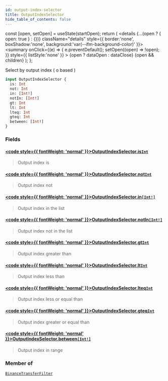 ```yaml
---
id: output-index-selector
title: OutputIndexSelector
hide_table_of_contents: false
---
```







  const [open, setOpen] = useState(startOpen);
  return (
    <details {...(open ? { open: true } : {})} className="details" style={{ border:'none', boxShadow:'none', background:'var(--ifm-background-color)' }}>
      <summary
        onClick={(e) => {
          e.preventDefault();
          setOpen((open) => !open);
        }}
        style={{ listStyle:'none' }}
      >
      {open ? dataOpen : dataClose}
      </summary>
      {open && children}
    </details>
  );
};








Select by output index ( o based )


```graphql
input OutputIndexSelector {
  is: Int
  not: Int
  in: [Int!]
  notIn: [Int!]
  gt: Int
  lt: Int
  lteq: Int
  gteq: Int
  between: [Int!]
}
```




### Fields

#### [<code style={{ fontWeight: 'normal' }}>OutputIndexSelector.<b>is</b></code>](#)<Bullet />[`Int`](/docs/v1/graphql-reference/scalars/int) <Badge class="badge badge--secondary" text="scalar"/> 
> 
> 
> Output index is
> 

#### [<code style={{ fontWeight: 'normal' }}>OutputIndexSelector.<b>not</b></code>](#)<Bullet />[`Int`](/docs/v1/graphql-reference/scalars/int) <Badge class="badge badge--secondary" text="scalar"/> 
> 
> 
> Output index not
> 

#### [<code style={{ fontWeight: 'normal' }}>OutputIndexSelector.<b>in</b></code>](#)<Bullet />[`[Int!]`](/docs/v1/graphql-reference/scalars/int) <Badge class="badge badge--secondary" text="list"/> <Badge class="badge badge--secondary" text="scalar"/> 
> 
> 
> Output index in the list
> 

#### [<code style={{ fontWeight: 'normal' }}>OutputIndexSelector.<b>notIn</b></code>](#)<Bullet />[`[Int!]`](/docs/v1/graphql-reference/scalars/int) <Badge class="badge badge--secondary" text="list"/> <Badge class="badge badge--secondary" text="scalar"/> 
> 
> 
> Output index not in the list
> 

#### [<code style={{ fontWeight: 'normal' }}>OutputIndexSelector.<b>gt</b></code>](#)<Bullet />[`Int`](/docs/v1/graphql-reference/scalars/int) <Badge class="badge badge--secondary" text="scalar"/> 
> 
> 
> Output index greater than
> 

#### [<code style={{ fontWeight: 'normal' }}>OutputIndexSelector.<b>lt</b></code>](#)<Bullet />[`Int`](/docs/v1/graphql-reference/scalars/int) <Badge class="badge badge--secondary" text="scalar"/> 
> 
> 
> Output index less than
> 

#### [<code style={{ fontWeight: 'normal' }}>OutputIndexSelector.<b>lteq</b></code>](#)<Bullet />[`Int`](/docs/v1/graphql-reference/scalars/int) <Badge class="badge badge--secondary" text="scalar"/> 
> 
> 
> Output index less or equal than
> 

#### [<code style={{ fontWeight: 'normal' }}>OutputIndexSelector.<b>gteq</b></code>](#)<Bullet />[`Int`](/docs/v1/graphql-reference/scalars/int) <Badge class="badge badge--secondary" text="scalar"/> 
> 
> 
> Output index greater or equal than
> 

#### [<code style={{ fontWeight: 'normal' }}>OutputIndexSelector.<b>between</b></code>](#)<Bullet />[`[Int!]`](/docs/v1/graphql-reference/scalars/int) <Badge class="badge badge--secondary" text="list"/> <Badge class="badge badge--secondary" text="scalar"/> 
> 
> 
> Output index in range
> 



### Member of

[`BinanceTransferFilter`](/docs/v1/graphql-reference/inputs/binance-transfer-filter)  <Badge class="secondary" text="input"/>

